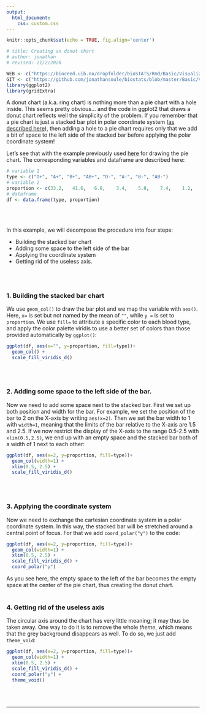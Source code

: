 ```yaml
---
output:
  html_document:
    css: custom.css
--- 
```


```r
knitr::opts_chunk$set(echo = TRUE, fig.align='center')

# title: Creating an donut chart
# author: jonathan
# revised: 21/2/2020 

WEB <- c("https://bioceed.uib.no/dropfolder/bioSTATS/Rmd/Basic/Visualizing/Simple/donut-chart.html")
GIT <- c("https://github.com/jonathansoule/biostats/blob/master/Basic/Visualizing/Simple/donut-chart.Rmd")
library(ggplot2)
library(gridExtra)
```
A donut chart (a.k.a. ring chart) is nothing more than a pie chart with a hole inside. This seems pretty obvious… and the code in ggplot2 that draws a donut chart reflects well the simplicity of the problem. If you remember that a pie chart is just a stacked bar plot in polar coordinate system ([as described here](https://biostats.w.uib.no/creating-a-pie-chart/){target="_blank"}), then adding a hole to a pie chart requires only that we add a bit of space to the left side of the stacked bar before applying the polar coordinate system!

Let’s see that with the example previously used [here](){target="_blank"} for drawing the pie chart. The corresponding variables and dataframe are described here:
```r
# variable 1
type <- c("O+", "A+", "B+", "AB+", "O-", "A-", "B-", "AB-")
# variable 2
proportion <- c(33.2,	41.6,	6.8,	3.4,	5.8,	7.4,	1.2,	0.6)
# dataframe
df <- data.frame(type, proportion)
```
<br/><br/>

In this example, we will decompose the procedure into four steps:

+ Building the stacked bar chart
+ Adding some space to the left side of the bar
+ Applying the coordinate system
+ Getting rid of the useless axis.

<br/><br/>

### 1. Building the stacked bar chart

We use `geom_col()` to draw the bar plot and we map the variable with `aes()`. Here, `x=` is set but not named by the mean of `""`, while `y =` is set to `proportion`. We use `fill=` to attribute a specific color to each blood type, and apply the color palette viridis to use a better set of colors than those provided automatically by `ggplot()`:
```r
ggplot(df, aes(x="", y=proportion, fill=type))+
  geom_col() +
  scale_fill_viridis_d()
```
<br/><br/>

### 2. Adding some space to the left side of the bar.

Now we need to add some space next to the stacked bar. First we set up both position and width for the bar. For example, we set the position of the bar to 2 on the X-axis by writing `aes(x=2)`. Then we set the bar width to 1 with `width=1`, meaning that the limits of the bar relative to the X-axis are 1.5 and 2.5. If we now restrict the display of the X-axis to the range 0.5-2.5 with `xlim(0.5,2.5)`, we end up with an empty space and the stacked bar both of a width of 1 next to each other:

```r
ggplot(df, aes(x=2, y=proportion, fill=type))+
  geom_col(width=1) +
  xlim(0.5, 2.5) +
  scale_fill_viridis_d()
```
<br/><br/>


### 3. Applying the coordinate system

Now we need to exchange the cartesian coordinate system in a polar coordinate system. In this way, the stacked bar will be stretched around a central point of focus. For that we add `coord_polar("y")` to the code:


```r
ggplot(df, aes(x=2, y=proportion, fill=type))+
  geom_col(width=1) +
  xlim(0.5, 2.5) +
  scale_fill_viridis_d() +
  coord_polar("y") 
```
As you see here, the empty space to the left of the bar becomes the empty space at the center of the pie chart, thus creating the donut chart.
<br/><br/>

### 4. Getting rid of the useless axis

The circular axis around the chart has very little meaning; it may thus be taken away. One way to do it is to remove the whole *theme*, which means that the grey background disappears as well. To do so, we just add `theme_void`:
```r
ggplot(df, aes(x=2, y=proportion, fill=type))+
  geom_col(width=1) +
  xlim(0.5, 2.5) +
  scale_fill_viridis_d() +
  coord_polar("y") +
  theme_void()
```
<br/><br/>


***
<!-- UNCOMMENT TO ACTIVATE
Get the Rmarkdown file corresponding to this page on [GitHub](`r GIT`){target="_blank"}.
-->
